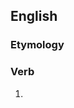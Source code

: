 ==English==

===Etymology===
{{suffix|en|preach|eth|nocat=1}}

===Verb===
{{head|en|verb form}}

# {{en-archaic third-person singular of|preach}}